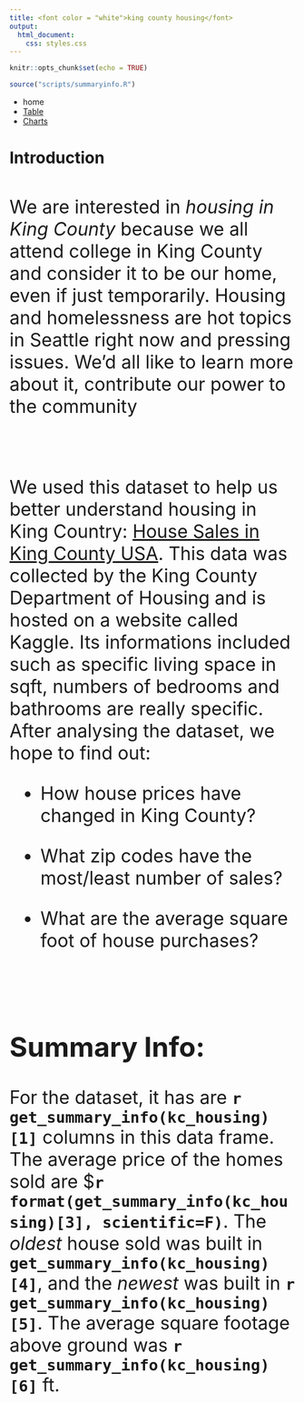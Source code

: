 ```yaml
---
title: <font color = "white">king county housing</font>
output:
  html_document:
    css: styles.css
---
```


```r
knitr::opts_chunk$set(echo = TRUE)
```

```r
source("scripts/summaryinfo.R")
```

<div id = "navbar">
  <ul id = "a">
    <li id = "b">
      <a id = "left" class = "active">
        home
      </a>
    </li>
    <li id="b">
      <a id = "left" href = "table.html">
        Table
      </a>
    </li>
    <li id="b">
      <a id = "left" href = "charts.html">
        Charts
      </a>
    </li>
  </ul>
</div>

# **Introduction**

<br>

<div id = "content">
<font size = 6>We are interested in *housing in King County* because we all attend college in King County and consider it to be our home, even if just temporarily. Housing and homelessness are hot topics in Seattle right now and pressing issues. We’d all like to learn more about it, contribute our power to the community

<br>

We used this dataset to help us better understand housing in King Country: [House Sales in King County USA](https://www.kaggle.com/harlfoxem/housesalesprediction). This data was collected by the King County Department of Housing and is hosted on a website called Kaggle. Its informations included such as specific living space in sqft,  numbers of bedrooms and bathrooms are really specific. After analysing the dataset, we hope to find out:

- How house prices have changed in King County?

- What zip codes have the most/least number of sales?

- What are the average square foot of house purchases?

<br>

## **Summary Info:**

For the dataset, it has are **`r get_summary_info(kc_housing)[1]`** columns in this data frame. The average price of the homes sold are $**`r format(get_summary_info(kc_housing)[3], scientific=F)`**. The *oldest* house sold was built in **`get_summary_info(kc_housing)[4]`**, and the *newest* was built in **`r get_summary_info(kc_housing)[5]`**. The average square footage above ground was **`r get_summary_info(kc_housing)[6]`** ft. 

</font>
</div>
